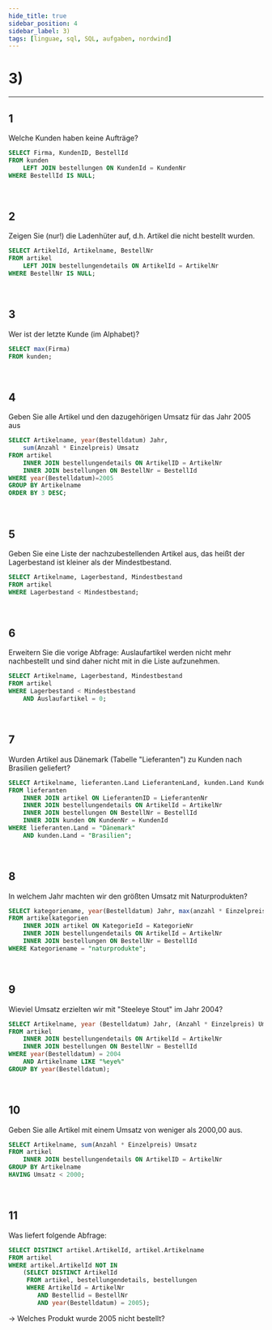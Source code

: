 ```yaml
---
hide_title: true
sidebar_position: 4
sidebar_label: 3)
tags: [linguae, sql, SQL, aufgaben, nordwind]
---
```


<CardHeading>

  # 3)
</CardHeading>

---


<CardChapter>

  ## 1

  Welche Kunden haben keine Aufträge?

```sql
SELECT Firma, KundenID, BestellId
FROM kunden 
    LEFT JOIN bestellungen ON KundenId = KundenNr 
WHERE BestellId IS NULL;
```

</CardChapter>
<br/>

<CardChapter>

  ## 2

  Zeigen Sie (nur!) die Ladenhüter auf, d.h. Artikel die nicht bestellt wurden.

```sql
SELECT ArtikelId, Artikelname, BestellNr
FROM artikel
    LEFT JOIN bestellungendetails ON ArtikelId = ArtikelNr  
WHERE BestellNr IS NULL;
```

</CardChapter>
<br/>

<CardChapter>

  ## 3

  Wer ist der letzte Kunde (im Alphabet)?

```sql
SELECT max(Firma)
FROM kunden;
```

</CardChapter>
<br/>

<CardChapter>

  ## 4

  Geben Sie alle Artikel und den dazugehörigen Umsatz für das Jahr 2005 aus

```sql
SELECT Artikelname, year(Bestelldatum) Jahr,
    sum(Anzahl * Einzelpreis) Umsatz
FROM artikel
    INNER JOIN bestellungendetails ON ArtikelID = ArtikelNr
    INNER JOIN bestellungen ON BestellNr = BestellId
WHERE year(Bestelldatum)=2005
GROUP BY Artikelname
ORDER BY 3 DESC;
```

</CardChapter>
<br/>

<CardChapter>

  ## 5

  Geben Sie eine Liste der nachzubestellenden Artikel aus, das heißt der Lagerbestand ist kleiner als der Mindestbestand.

```sql
SELECT Artikelname, Lagerbestand, Mindestbestand
FROM artikel 
WHERE Lagerbestand < Mindestbestand;
```

</CardChapter>
<br/>

<CardChapter>

  ## 6

  Erweitern Sie die vorige Abfrage: Auslaufartikel werden nicht mehr nachbestellt und sind daher nicht mit in die Liste aufzunehmen.

```sql
SELECT Artikelname, Lagerbestand, Mindestbestand
FROM artikel 
WHERE Lagerbestand < Mindestbestand
    AND Auslaufartikel = 0;
```

</CardChapter>
<br/>

<CardChapter>

  ## 7

  Wurden Artikel aus Dänemark (Tabelle "Lieferanten") zu Kunden nach Brasilien geliefert?

```sql
SELECT Artikelname, lieferanten.Land LieferantenLand, kunden.Land KundenLand
FROM lieferanten
    INNER JOIN artikel ON LieferantenID = LieferantenNr
    INNER JOIN bestellungendetails ON ArtikelId = ArtikelNr
    INNER JOIN bestellungen ON BestellNr = BestellId
    INNER JOIN kunden ON KundenNr = KundenId
WHERE lieferanten.Land = "Dänemark"
    AND kunden.Land = "Brasilien";
```

</CardChapter>
<br/>

<CardChapter>

  ## 8

  In welchem Jahr machten wir den größten Umsatz mit Naturprodukten?

```sql
SELECT kategoriename, year(Bestelldatum) Jahr, max(anzahl * Einzelpreis) "Umsatz"
FROM artikelkategorien
    INNER JOIN artikel ON KategorieId = KategorieNr
    INNER JOIN bestellungendetails ON ArtikelId = ArtikelNr
    INNER JOIN bestellungen ON BestellNr = BestellId
WHERE Kategoriename = "naturprodukte";
```

</CardChapter>
<br/>

<CardChapter>

  ## 9

  Wieviel Umsatz erzielten wir mit "Steeleye Stout" im Jahr 2004?

```sql
SELECT Artikelname, year (Bestelldatum) Jahr, (Anzahl * Einzelpreis) Umsatz
FROM artikel
    INNER JOIN bestellungendetails ON ArtikelId = ArtikelNr
    INNER JOIN bestellungen ON BestellNr = BestellId
WHERE year(Bestelldatum) = 2004
    AND Artikelname LIKE "%eye%"
GROUP BY year(Bestelldatum);
```

</CardChapter>
<br/>

<CardChapter>

  ## 10

  Geben Sie alle Artikel mit einem Umsatz von weniger als 2000,00 aus.

```sql
SELECT Artikelname, sum(Anzahl * Einzelpreis) Umsatz
FROM artikel 
    INNER JOIN bestellungendetails ON ArtikelID = ArtikelNr
GROUP BY Artikelname
HAVING Umsatz < 2000;
```

</CardChapter>
<br/>

<CardChapter>

  ## 11

  Was liefert folgende Abfrage:

```sql
SELECT DISTINCT artikel.ArtikelId, artikel.Artikelname 
FROM artikel 
WHERE artikel.ArtikelId NOT IN 
    (SELECT DISTINCT ArtikelId 
     FROM artikel, bestellungendetails, bestellungen 
     WHERE ArtikelId = ArtikelNr 
        AND Bestellid = BestellNr 
        AND year(Bestelldatum) = 2005);
```
-> Welches Produkt wurde 2005 nicht bestellt?

</CardChapter>
<br/>

